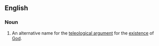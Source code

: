 ==English==

===Noun===
{{en-noun|sg=[[argument]] [[from]] [[design]]|arguments from design}}

# An alternative name for the [[teleological argument]] for the [[existence]] of [[God]].
